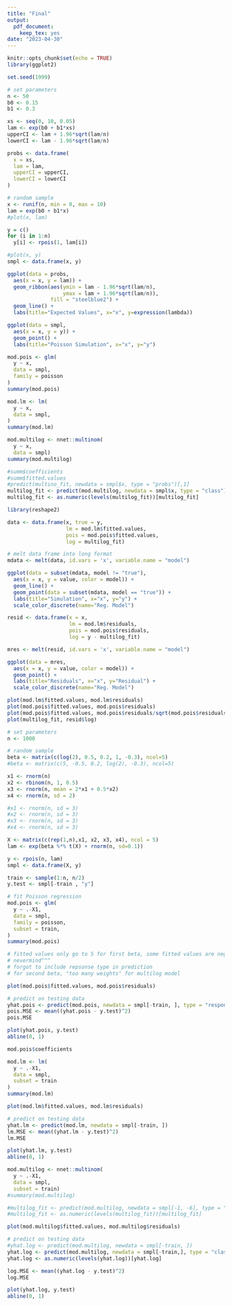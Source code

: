 ```yaml
---
title: "Final"
output: 
  pdf_document: 
    keep_tex: yes
date: "2023-04-30"
---
```


```r
knitr::opts_chunk$set(echo = TRUE)
library(ggplot2)
```

```r

set.seed(1999)

# set parameters
n <- 50
b0 <- 0.15
b1 <- 0.3

xs <- seq(0, 10, 0.05)
lam <- exp(b0 + b1*xs)
upperCI <- lam + 1.96*sqrt(lam/n)
lowerCI <- lam - 1.96*sqrt(lam/n)

probs <- data.frame(
  x = xs,
  lam = lam,
  upperCI = upperCI,
  lowerCI = lowerCI
)

# random sample
x <- runif(n, min = 0, max = 10)
lam = exp(b0 + b1*x)
#plot(x, lam)

y = c()
for (i in 1:n)
  y[i] <- rpois(1, lam[i])

#plot(x, y)
smpl <- data.frame(x, y)

ggplot(data = probs, 
  aes(x = x, y = lam)) + 
  geom_ribbon(aes(ymin = lam - 1.96*sqrt(lam/n),
                  ymax = lam + 1.96*sqrt(lam/n)),
              fill = "steelblue2") +
  geom_line() +
  labs(title="Expected Values", x="x", y=expression(lambda))

ggplot(data = smpl, 
  aes(x = x, y = y)) + 
  geom_point() +
  labs(title="Poisson Simulation", x="x", y="y")
```


```r
mod.pois <- glm(
  y ~ x, 
  data = smpl,
  family = poisson
)
summary(mod.pois)
```

```r
mod.lm <- lm(
  y ~ x, 
  data = smpl,
)
summary(mod.lm)
```

```r
mod.multilog <- nnet::multinom(
  y ~ x, 
  data = smpl)
summary(mod.multilog)

#summ$coefficients
#summ$fitted.values
#predict(multino_fit, newdata = smpl$x, type = "probs")[,1]
multilog_fit <- predict(mod.multilog, newdata = smpl$x, type = "class")
multilog_fit <- as.numeric(levels(multilog_fit))[multilog_fit]
```

```r
library(reshape2)

data <- data.frame(x, true = y,
                   lm = mod.lm$fitted.values, 
                   pois = mod.pois$fitted.values,
                   log = multilog_fit)

# melt data frame into long format
mdata <- melt(data, id.vars = 'x', variable.name = "model")

ggplot(data = subset(mdata, model != "true"), 
  aes(x = x, y = value, color = model)) + 
  geom_line() +
  geom_point(data = subset(mdata, model == "true")) +
  labs(title="Simulation", x="x", y="y") +
  scale_color_discrete(name="Reg. Model")
```

```r
resid <- data.frame(x = x,
                    lm = mod.lm$residuals, 
                    pois = mod.pois$residuals,
                    log = y - multilog_fit)

mres <- melt(resid, id.vars = 'x', variable.name = "model")

ggplot(data = mres,
  aes(x = x, y = value, color = model)) + 
  geom_point() +
  labs(title="Residuals", x="x", y="Residual") +
  scale_color_discrete(name="Reg. Model")

plot(mod.lm$fitted.values, mod.lm$residuals)
plot(mod.pois$fitted.values, mod.pois$residuals)
plot(mod.pois$fitted.values, mod.pois$residuals/sqrt(mod.pois$residuals))
plot(multilog_fit, resid$log)
```

```r

# set parameters
n <- 1000

# random sample
beta <- matrix(c(log(2), 0.5, 0.2, 1, -0.3), ncol=5)
#beta <- matrix(c(5, -0.5, 0.2, log(2), -0.3), ncol=5)

x1 <- rnorm(n)
x2 <- rbinom(n, 1, 0.5)
x3 <- rnorm(n, mean = 2*x1 + 0.5*x2)
x4 <- rnorm(n, sd = 2)

#x1 <- rnorm(n, sd = 3)
#x2 <- rnorm(n, sd = 3)
#x3 <- rnorm(n, sd = 3)
#x4 <- rnorm(n, sd = 3)

X <- matrix(c(rep(1,n),x1, x2, x3, x4), ncol = 5)
lam <- exp(beta %*% t(X) + rnorm(n, sd=0.1))

y <- rpois(n, lam)
smpl <- data.frame(X, y)

train <- sample(1:n, n/2)
y.test <- smpl[-train , "y"]
```

```r
# fit Poisson regression
mod.pois <- glm(
  y ~ .-X1, 
  data = smpl,
  family = poisson,
  subset = train,
)
summary(mod.pois)

# fitted values only go to 5 for first beta, some fitted values are negative
# nevermind^^^
# forgot to include repsonse type in prediction
# for second beta, "too many weights" for multilog model 

plot(mod.pois$fitted.values, mod.pois$residuals)

# predict on testing data
yhat.pois <- predict(mod.pois, newdata = smpl[-train, ], type = "response")
pois.MSE <- mean((yhat.pois - y.test)^2)
pois.MSE

plot(yhat.pois, y.test)
abline(0, 1)

mod.pois$coefficients
```
```r
mod.lm <- lm(
  y ~ .-X1,
  data = smpl,
  subset = train
)
summary(mod.lm)

plot(mod.lm$fitted.values, mod.lm$residuals)

# predict on testing data
yhat.lm <- predict(mod.lm, newdata = smpl[-train, ])
lm.MSE <- mean((yhat.lm - y.test)^2)
lm.MSE

plot(yhat.lm, y.test)
abline(0, 1)
```
```r
mod.multilog <- nnet::multinom(
  y ~ .-X1,
  data = smpl,
  subset = train)
#summary(mod.multilog)

#multilog_fit <- predict(mod.multilog, newdata = smpl[-1, -6], type = "class")
#multilog_fit <- as.numeric(levels(multilog_fit))[multilog_fit]

plot(mod.multilog$fitted.values, mod.multilog$residuals)

# predict on testing data
#yhat.log <- predict(mod.multilog, newdata = smpl[-train, ])
yhat.log <- predict(mod.multilog, newdata = smpl[-train,], type = "class")
yhat.log <- as.numeric(levels(yhat.log))[yhat.log]

log.MSE <- mean((yhat.log - y.test)^2)
log.MSE

plot(yhat.log, y.test)
abline(0, 1)
```


```r


```
